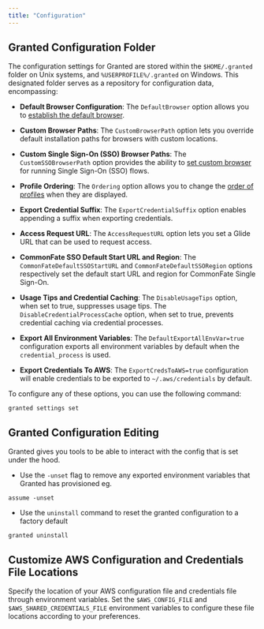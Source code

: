 ```yaml
---
title: "Configuration"
---
```


## Granted Configuration Folder

The configuration settings for Granted are stored within the `$HOME/.granted` folder on Unix systems, and `%USERPROFILE%/.granted` on Windows. This designated folder serves as a repository for configuration data, encompassing:

- **Default Browser Configuration**: The `DefaultBrowser` option allows you to [establish the default browser](#changing-the-web-browser).

- **Custom Browser Paths**: The `CustomBrowserPath` option lets you override default installation paths for browsers with custom locations.

- **Custom Single Sign-On (SSO) Browser Paths**: The `CustomSSOBrowserPath` option provides the ability to [set custom browser](#custom-browser-for-running-sso-flows) for running Single Sign-On (SSO) flows.

- **Profile Ordering**: The `Ordering` option allows you to change the [order of profiles](#changing-the-profile-ordering) when they are displayed.

- **Export Credential Suffix**: The `ExportCredentialSuffix` option enables appending a suffix when exporting credentials.

- **Access Request URL**: The `AccessRequestURL` option lets you set a Glide URL that can be used to request access.

- **CommonFate SSO Default Start URL and Region**: The `CommonFateDefaultSSOStartURL` and `CommonFateDefaultSSORegion` options respectively set the default start URL and region for CommonFate Single Sign-On.

- **Usage Tips and Credential Caching**: The `DisableUsageTips` option, when set to true, suppresses usage tips. The `DisableCredentialProcessCache` option, when set to true, prevents credential caching via credential processes.

- **Export All Environment Variables**: The `DefaultExportAllEnvVar=true` configuration exports all environment variables by default when the `credential_process` is used.

- **Export Credentials To AWS**: The `ExportCredsToAWS=true` configuration will enable credentials to be exported to `~/.aws/credentials` by default.

To configure any of these options, you can use the following command:

```
granted settings set
```

## Granted Configuration Editing

Granted gives you tools to be able to interact with the config that is set under the hood.

- Use the `-unset` flag to remove any exported environment variables that Granted has provisioned
  eg.

```
assume -unset
```

- Use the `uninstall` command to reset the granted configuration to a factory default

```
granted uninstall
```


## Customize AWS Configuration and Credentials File Locations

Specify the location of your AWS configuration file and credentials file through environment variables. Set the `$AWS_CONFIG_FILE` and `$AWS_SHARED_CREDENTIALS_FILE` environment variables to configure these file locations according to your preferences.
